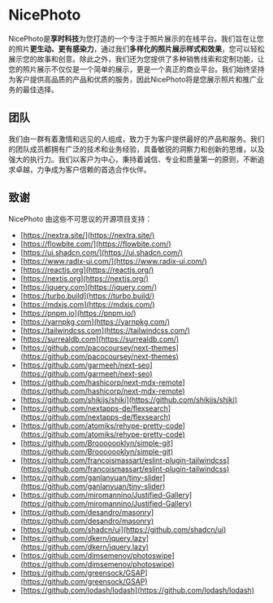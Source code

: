 # NicePhoto

NicePhoto是**享时科技**为您打造的一个专注于照片展示的在线平台。我们旨在让您的照片**更生动、更有感染力**，通过我们**多样化的照片展示样式和效果**，您可以轻松展示您的故事和创意。除此之外，我们还为您提供了多种销售线索和定制功能，让您的照片展示不仅仅是一个简单的展示，更是一个真正的商业平台。我们始终坚持为客户提供高品质的产品和优质的服务，因此NicePhoto将是您展示照片和推广业务的最佳选择。

## 团队

我们由一群有着激情和远见的人组成，致力于为客户提供最好的产品和服务。我们的团队成员都拥有广泛的技术和业务经验，具备敏锐的洞察力和创新的思维，以及强大的执行力。我们以客户为中心，秉持着诚信、专业和质量第一的原则，不断追求卓越，力争成为客户信赖的首选合作伙伴。

## 致谢

NicePhoto 由这些不可思议的开源项目支持：

- [https://nextra.site/](https://nextra.site/)
- [https://flowbite.com/](https://flowbite.com/)
- [https://ui.shadcn.com/](https://ui.shadcn.com/)
- [https://www.radix-ui.com/](https://www.radix-ui.com/)
- [https://reactjs.org](https://reactjs.org/)
- [https://nextjs.org](https://nextjs.org/)
- [https://jquery.com](https://jquery.com/)
- [https://turbo.build](https://turbo.build/)
- [https://mdxjs.com](https://mdxjs.com/)
- [https://pnpm.io](https://pnpm.io/)
- [https://yarnpkg.com](https://yarnpkg.com/)
- [https://tailwindcss.com](https://tailwindcss.com/)
- [https://surrealdb.com](https://surrealdb.com/)
- [https://github.com/pacocoursey/next-themes](https://github.com/pacocoursey/next-themes)
- [https://github.com/garmeeh/next-seo](https://github.com/garmeeh/next-seo)
- [https://github.com/hashicorp/next-mdx-remote](https://github.com/hashicorp/next-mdx-remote)
- [https://github.com/shikijs/shiki](https://github.com/shikijs/shiki)
- [https://github.com/nextapps-de/flexsearch](https://github.com/nextapps-de/flexsearch)
- [https://github.com/atomiks/rehype-pretty-code](https://github.com/atomiks/rehype-pretty-code)
- [https://github.com/Brooooooklyn/simple-git](https://github.com/Brooooooklyn/simple-git)
- [https://github.com/francoismassart/eslint-plugin-tailwindcss](https://github.com/francoismassart/eslint-plugin-tailwindcss)
- [https://github.com/ganlanyuan/tiny-slider](https://github.com/ganlanyuan/tiny-slider)
- [https://github.com/miromannino/Justified-Gallery](https://github.com/miromannino/Justified-Gallery)
- [https://github.com/desandro/masonry](https://github.com/desandro/masonry)
- [https://github.com/shadcn/ui](https://github.com/shadcn/ui)
- [https://github.com/dkern/jquery.lazy](https://github.com/dkern/jquery.lazy)
- [https://github.com/dimsemenov/photoswipe](https://github.com/dimsemenov/photoswipe)
- [https://github.com/greensock/GSAP](https://github.com/greensock/GSAP)
- [https://github.com/lodash/lodash](https://github.com/lodash/lodash)
